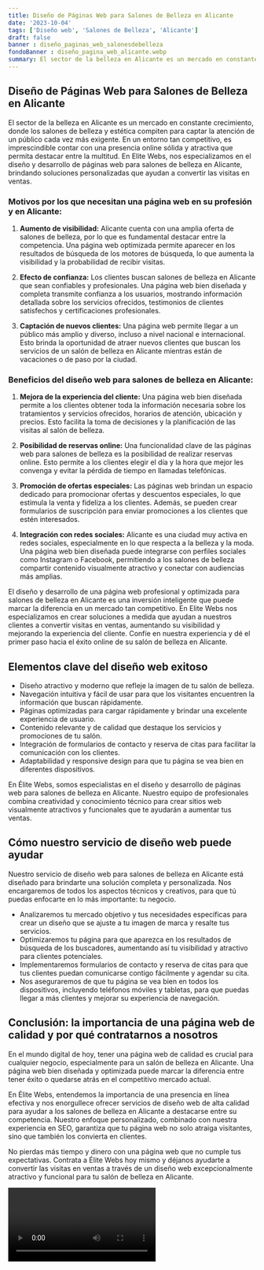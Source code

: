 ```yaml
---
title: Diseño de Páginas Web para Salones de Belleza en Alicante
date: '2023-10-04'
tags: ['Diseño web', 'Salones de Belleza', 'Alicante']
draft: false
banner : diseño_paginas_web_salonesdebelleza
fondoBanner : diseño_pagina_web_alicante.webp
summary: El sector de la belleza en Alicante es un mercado en constante crecimiento, donde los salones de belleza y estética compiten para captar la atención de un público cada vez más exigente. En un entorno tan competitivo, es imprescindible contar con una presencia online sólida y atractiva que permita destacar entre la multitud. En Elite Webs, nos especializamos en el diseño y desarrollo de páginas web para salones de belleza en Alicante, brindando soluciones personalizadas que ayudan a convertir las visitas en ventas.
---
```


## Diseño de Páginas Web para Salones de Belleza en Alicante

El sector de la belleza en Alicante es un mercado en constante crecimiento, donde los salones de belleza y estética compiten para captar la atención de un público cada vez más exigente. En un entorno tan competitivo, es imprescindible contar con una presencia online sólida y atractiva que permita destacar entre la multitud. En Elite Webs, nos especializamos en el diseño y desarrollo de páginas web para salones de belleza en Alicante, brindando soluciones personalizadas que ayudan a convertir las visitas en ventas.

### Motivos por los que necesitan una página web en su profesión y en Alicante:

1. **Aumento de visibilidad:** Alicante cuenta con una amplia oferta de salones de belleza, por lo que es fundamental destacar entre la competencia. Una página web optimizada permite aparecer en los resultados de búsqueda de los motores de búsqueda, lo que aumenta la visibilidad y la probabilidad de recibir visitas.

2. **Efecto de confianza:** Los clientes buscan salones de belleza en Alicante que sean confiables y profesionales. Una página web bien diseñada y completa transmite confianza a los usuarios, mostrando información detallada sobre los servicios ofrecidos, testimonios de clientes satisfechos y certificaciones profesionales.

3. **Captación de nuevos clientes:** Una página web permite llegar a un público más amplio y diverso, incluso a nivel nacional e internacional. Esto brinda la oportunidad de atraer nuevos clientes que buscan los servicios de un salón de belleza en Alicante mientras están de vacaciones o de paso por la ciudad.

### Beneficios del diseño web para salones de belleza en Alicante:

1. **Mejora de la experiencia del cliente:** Una página web bien diseñada permite a los clientes obtener toda la información necesaria sobre los tratamientos y servicios ofrecidos, horarios de atención, ubicación y precios. Esto facilita la toma de decisiones y la planificación de las visitas al salón de belleza.

2. **Posibilidad de reservas online:** Una funcionalidad clave de las páginas web para salones de belleza es la posibilidad de realizar reservas online. Esto permite a los clientes elegir el día y la hora que mejor les convenga y evitar la pérdida de tiempo en llamadas telefónicas.

3. **Promoción de ofertas especiales:** Las páginas web brindan un espacio dedicado para promocionar ofertas y descuentos especiales, lo que estimula la venta y fideliza a los clientes. Además, se pueden crear formularios de suscripción para enviar promociones a los clientes que estén interesados.

4. **Integración con redes sociales:** Alicante es una ciudad muy activa en redes sociales, especialmente en lo que respecta a la belleza y la moda. Una página web bien diseñada puede integrarse con perfiles sociales como Instagram o Facebook, permitiendo a los salones de belleza compartir contenido visualmente atractivo y conectar con audiencias más amplias.

El diseño y desarrollo de una página web profesional y optimizada para salones de belleza en Alicante es una inversión inteligente que puede marcar la diferencia en un mercado tan competitivo. En Elite Webs nos especializamos en crear soluciones a medida que ayudan a nuestros clientes a convertir visitas en ventas, aumentando su visibilidad y mejorando la experiencia del cliente. Confíe en nuestra experiencia y dé el primer paso hacia el éxito online de su salón de belleza en Alicante.

<GifSeo />

<Cta />

## Elementos clave del diseño web exitoso

- Diseño atractivo y moderno que refleje la imagen de tu salón de belleza.
- Navegación intuitiva y fácil de usar para que los visitantes encuentren la información que buscan rápidamente.
- Páginas optimizadas para cargar rápidamente y brindar una excelente experiencia de usuario.
- Contenido relevante y de calidad que destaque los servicios y promociones de tu salón.
- Integración de formularios de contacto y reserva de citas para facilitar la comunicación con los clientes.
- Adaptabilidad y responsive design para que tu página se vea bien en diferentes dispositivos.

En Élite Webs, somos especialistas en el diseño y desarrollo de páginas web para salones de belleza en Alicante. Nuestro equipo de profesionales combina creatividad y conocimiento técnico para crear sitios web visualmente atractivos y funcionales que te ayudarán a aumentar tus ventas.

## Cómo nuestro servicio de diseño web puede ayudar

Nuestro servicio de diseño web para salones de belleza en Alicante está diseñado para brindarte una solución completa y personalizada. Nos encargaremos de todos los aspectos técnicos y creativos, para que tú puedas enfocarte en lo más importante: tu negocio.

- Analizaremos tu mercado objetivo y tus necesidades específicas para crear un diseño que se ajuste a tu imagen de marca y resalte tus servicios.
- Optimizaremos tu página para que aparezca en los resultados de búsqueda de los buscadores, aumentando así tu visibilidad y atractivo para clientes potenciales.
- Implementaremos formularios de contacto y reserva de citas para que tus clientes puedan comunicarse contigo fácilmente y agendar su cita.
- Nos aseguraremos de que tu página se vea bien en todos los dispositivos, incluyendo teléfonos móviles y tabletas, para que puedas llegar a más clientes y mejorar su experiencia de navegación.

## Conclusión: la importancia de una página web de calidad y por qué contratarnos a nosotros

En el mundo digital de hoy, tener una página web de calidad es crucial para cualquier negocio, especialmente para un salón de belleza en Alicante. Una página web bien diseñada y optimizada puede marcar la diferencia entre tener éxito o quedarse atrás en el competitivo mercado actual.

En Élite Webs, entendemos la importancia de una presencia en línea efectiva y nos enorgullece ofrecer servicios de diseño web de alta calidad para ayudar a los salones de belleza en Alicante a destacarse entre su competencia. Nuestro enfoque personalizado, combinado con nuestra experiencia en SEO, garantiza que tu página web no solo atraiga visitantes, sino que también los convierta en clientes.

No pierdas más tiempo y dinero con una página web que no cumple tus expectativas. Contrata a Élite Webs hoy mismo y déjanos ayudarte a convertir las visitas en ventas a través de un diseño web excepcionalmente atractivo y funcional para tu salón de belleza en Alicante.

<Video />

<CtaBot job='Salones de Belleza' city='Alicante'/>

<Gmaps query='Alicante+españa+maps' />
